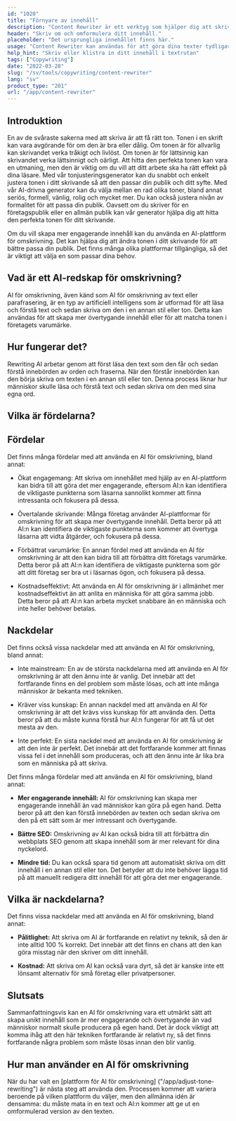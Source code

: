 ```yaml
---
id: "1020"
title: "Förnyare av innehåll"
description: "Content Rewriter är ett verktyg som hjälper dig att skriva om och parafrasera ditt innehåll. Det används ofta för att förbättra tydligheten i ditt skrivande eller för att göra ditt skrivande mer unikt. Content Rewriter kan också hjälpa dig att förbättra din SEO genom att skriva om ditt innehåll så att det innehåller dina målnyckelord."
header: "Skriv om och omformulera ditt innehåll."
placeholder: "Det ursprungliga innehållet finns här."
usage: "Content Rewriter kan användas för att göra dina texter tydligare eller mer unika, eller för att förbättra din SEO genom att skriva om ditt innehåll så att det innehåller dina målnyckelord."
help_hint: "Skriv eller klistra in ditt innehåll i textrutan"
tags: ["Copywriting"]
date: "2022-03-28"
slug: "/sv/tools/copywriting/content-rewriter"
lang: "sv"
product_type: "201"
url: "/app/content-rewriter"
---
```






## Introduktion



En av de svåraste sakerna med att skriva är att få rätt ton. Tonen i en skrift kan vara avgörande för om den är bra eller dålig. Om tonen är för allvarlig kan skrivandet verka tråkigt och livlöst. Om tonen är för lättsinnig kan skrivandet verka lättsinnigt och oärligt. Att hitta den perfekta tonen kan vara en utmaning, men den är viktig om du vill att ditt arbete ska ha rätt effekt på dina läsare. Med vår tonjusteringsgenerator kan du snabbt och enkelt justera tonen i ditt skrivande så att den passar din publik och ditt syfte. Med vår AI-drivna generator kan du välja mellan en rad olika toner, bland annat seriös, formell, vänlig, rolig och mycket mer. Du kan också justera nivån av formalitet för att passa din publik. Oavsett om du skriver för en företagspublik eller en allmän publik kan vår generator hjälpa dig att hitta den perfekta tonen för ditt skrivande.



Om du vill skapa mer engagerande innehåll kan du använda en AI-plattform för omskrivning. Det kan hjälpa dig att ändra tonen i ditt skrivande för att bättre passa din publik. Det finns många olika plattformar tillgängliga, så det är viktigt att välja en som passar dina behov.



## Vad är ett AI-redskap för omskrivning?



AI för omskrivning, även känd som AI för omskrivning av text eller parafrasering, är en typ av artificiell intelligens som är utformad för att läsa och förstå text och sedan skriva om den i en annan stil eller ton. Detta kan användas för att skapa mer övertygande innehåll eller för att matcha tonen i företagets varumärke.



## Hur fungerar det?



Rewriting AI arbetar genom att först läsa den text som den får och sedan förstå innebörden av orden och fraserna. När den förstår innebörden kan den börja skriva om texten i en annan stil eller ton. Denna process liknar hur människor skulle läsa och förstå text och sedan skriva om den med sina egna ord.



## Vilka är fördelarna?



## Fördelar



Det finns många fördelar med att använda en AI för omskrivning, bland annat:



- Ökat engagemang: Att skriva om innehållet med hjälp av en AI-plattform kan bidra till att göra det mer engagerande, eftersom AI:n kan identifiera de viktigaste punkterna som läsarna sannolikt kommer att finna intressanta och fokusera på dessa.



- Övertalande skrivande: Många företag använder AI-plattformar för omskrivning för att skapa mer övertygande innehåll. Detta beror på att AI:n kan identifiera de viktigaste punkterna som kommer att övertyga läsarna att vidta åtgärder, och fokusera på dessa.



- Förbättrat varumärke: En annan fördel med att använda en AI för omskrivning är att den kan bidra till att förbättra ditt företags varumärke. Detta beror på att AI:n kan identifiera de viktigaste punkterna som gör att ditt företag ser bra ut i läsarnas ögon, och fokusera på dessa.



- Kostnadseffektivt: Att använda en AI för omskrivning är i allmänhet mer kostnadseffektivt än att anlita en människa för att göra samma jobb. Detta beror på att AI:n kan arbeta mycket snabbare än en människa och inte heller behöver betalas.



## Nackdelar



Det finns också vissa nackdelar med att använda en AI för omskrivning, bland annat:



- Inte mainstream: En av de största nackdelarna med att använda en AI för omskrivning är att den ännu inte är vanlig. Det innebär att det fortfarande finns en del problem som måste lösas, och att inte många människor är bekanta med tekniken.



- Kräver viss kunskap: En annan nackdel med att använda en AI för omskrivning är att det krävs viss kunskap för att använda den. Detta beror på att du måste kunna förstå hur AI:n fungerar för att få ut det mesta av den.



- Inte perfekt: En sista nackdel med att använda en AI för omskrivning är att den inte är perfekt. Det innebär att det fortfarande kommer att finnas vissa fel i det innehåll som produceras, och att den ännu inte är lika bra som en människa på att skriva.



Det finns många fördelar med att använda en AI för omskrivning, bland annat:



- **Mer engagerande innehåll:** AI för omskrivning kan skapa mer engagerande innehåll än vad människor kan göra på egen hand. Detta beror på att den kan förstå innebörden av texten och sedan skriva om den på ett sätt som är mer intressant och övertygande.



- **Bättre SEO:** Omskrivning av AI kan också bidra till att förbättra din webbplats SEO genom att skapa innehåll som är mer relevant för dina nyckelord.



- **Mindre tid:** Du kan också spara tid genom att automatiskt skriva om ditt innehåll i en annan stil eller ton. Det betyder att du inte behöver lägga tid på att manuellt redigera ditt innehåll för att göra det mer engagerande.



## Vilka är nackdelarna?



Det finns vissa nackdelar med att använda en AI för omskrivning, bland annat:



- **Pålitlighet:** Att skriva om AI är fortfarande en relativt ny teknik, så den är inte alltid 100 % korrekt. Det innebär att det finns en chans att den kan göra misstag när den skriver om ditt innehåll.



- **Kostnad:** Att skriva om AI kan också vara dyrt, så det är kanske inte ett lönsamt alternativ för små företag eller privatpersoner.



## Slutsats



Sammanfattningsvis kan en AI för omskrivning vara ett utmärkt sätt att skapa unikt innehåll som är mer engagerande och övertygande än vad människor normalt skulle producera på egen hand. Det är dock viktigt att komma ihåg att den här tekniken fortfarande är relativt ny, så det finns fortfarande några problem som måste lösas innan den blir vanlig.



## Hur man använder en AI för omskrivning



När du har valt en [plattform för AI för omskrivning] ("/app/adjust-tone-rewriting") är nästa steg att använda den. Processen kommer att variera beroende på vilken plattform du väljer, men den allmänna idén är densamma: du måste mata in en text och AI:n kommer att ge ut en omformulerad version av den texten.



